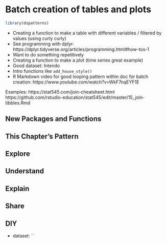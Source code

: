 # Batch creation of tables and plots

```r
library(dspatterns)
```

- Creating a function to make a table with different variables / filtered by values (using curly curly)
- See programming with dplyr: https://dplyr.tidyverse.org/articles/programming.html#how-tos-1
- Want to do something repetitively 
- Creating a function to make a plot (time series great example)
- Good dataset: Intendo
- Intro functions like `add_house_style()`
- R Markdown video for good looping pattern within doc for batch creation: https://www.youtube.com/watch?v=WkF7nqEYF1E


Examples:
https://stat545.com/join-cheatsheet.html
https://github.com/rstudio-education/stat545/edit/master/15_join-tibbles.Rmd

## New Packages and Functions  

## This Chapter's Pattern

## Explore

## Understand

## Explain

## Share

## DIY

- dataset: ``

